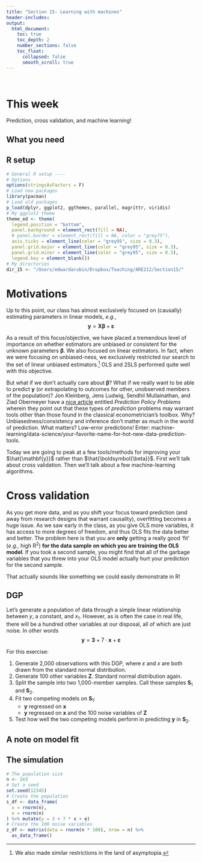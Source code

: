 ```yaml
---
title: "Section 15: Learning with machines"
header-includes:
output:
  html_document:
    toc: true
    toc_depth: 2
    number_sections: false
    toc_float:
      collapsed: false
      smooth_scroll: true
---
```


[<span class="fa-stack fa-4x">
  <i class="fa fa-folder fa-stack-2x"></i>
  <i class="fa fa-arrow-down fa-inverse fa-stack-1x"></i>
</span>](Section15.zip)

<br>

# This week

Prediction, cross validation, and machine learning!

## What you need

<!-- TODO -->

## R setup

```R
# General R setup ----
# Options
options(stringsAsFactors = F)
# Load new packages
library(pacman)
# Load old packages
p_load(dplyr, ggplot2, ggthemes, parallel, magrittr, viridis)
# My ggplot2 theme
theme_ed <- theme(
  legend.position = "bottom",
  panel.background = element_rect(fill = NA),
  # panel.border = element_rect(fill = NA, color = "grey75"),
  axis.ticks = element_line(color = "grey95", size = 0.3),
  panel.grid.major = element_line(color = "grey95", size = 0.3),
  panel.grid.minor = element_line(color = "grey95", size = 0.3),
  legend.key = element_blank())
# My directories
dir_15 <- "/Users/edwardarubin/Dropbox/Teaching/ARE212/Section15/"
```

# Motivations

Up to this point, our class has almost exclusively focused on (causally) estimating parameters in linear models, _e.g._,
$$\mathbf{y} = \mathbf{X} \boldsymbol{\beta} + \boldsymbol{\varepsilon}$$

As a result of this focus/objective, we have placed a tremendous level of importance on whether estimators are unbiased or consistent for the unknown parameters $\boldsymbol{\beta}$. We also focused on linear estimators. In fact, when we were focusing on unbiased-ness, we exclusively restricted our search to the set of linear unbiased estimators.^[We also made similar restrictions in the land of asymptopia.] OLS and 2SLS performed quite well with this objective.

But what if we don't actually care about $\boldsymbol{\beta}$? What if we really want to be able to predict $\mathbf{y}$ (or extrapolating to outcomes for other, unobserved members of the population)? Jon Kleinberg, Jens Ludwig, Sendhil Mullainathan, and Ziad Obermeyer have a [nice article](https://www.aeaweb.org/articles?id=10.1257/aer.p20151023) entitled _Prediction Policy Problems_ wherein they point out that these types of _prediction_ problems may warrant tools other than those found in the classical econometrician's toolbox. Why? Unbiasedness/consistency and inference don't matter as much in the world of prediction. What matters? Low-error predictions! Enter: machine-learning/data-science/your-favorite-name-for-hot-new-data-prediction-tools.

Today we are going to peak at a few tools/methods for improving your $\hat{\mathbf{y}}$ rather than $\hat{\boldsymbol{\beta}}$. First we'll talk about cross validation. Then we'll talk about a few machine-learning algorithms.

# Cross validation

As you get more data, and as you shift your focus toward prediction (and away from research designs that warrant causality), overfitting becomes a huge issue. As we saw early in the class, as you give OLS more variables, it has access to more degrees of freedom, and thus OLS fits the data better and better. The problem here is that you are __only__ getting a really good 'fit' (_e.g._, high R^2^) __for the data sample on which you are training the OLS model__. If you took a second sample, you might find that all of the garbage variables that you threw into your OLS model actually hurt your prediction for the second sample.

That actually sounds like something we could easily demonstrate in R!

## DGP

Let's generate a population of data through a simple linear relationship between $y$, a constant, and $x_1$. However, as is often the case in real life, there will be a hundred other variables at our disposal, all of which are just noise. In other words
$$ \mathbf{y} = \mathbf{3} + 7 \cdot \mathbf{x} + \boldsymbol{\varepsilon} $$

For this exercise:

1. Generate 2,000 observations with this DGP, where $\varepsilon$ and $x$ are both drawn from the standard normal distribution.
2. Generate 100 other variables $\mathbf{Z}$. Standard normal distribution again.
3. Split the sample into two 1,000-member samples. Call these samples $\mathbf{S}_1$ and $\mathbf{S}_2$.
4. Fit two competing models on $\mathbf{S}_1$:
    - $\mathbf{y}$ regressed on $\mathbf{x}$
    - $\mathbf{y}$ regressed on $\mathbf{x}$ and the 100 noise variables of $\mathbf{Z}$
5. Test how well the two competing models perform in predicting $\mathbf{y}$ in $\mathbf{S}_2$.

## A note on model fit

## The simulation

```R
# The population size
n <- 2e3
# Set a seed
set.seed(12345)
# Create the population
s_df <- data_frame(
  x = rnorm(n),
  e = rnorm(n)
) %>% mutate(y = 3 + 7 * x + e)
# Create the 100 noise variables
z_df <- matrix(data = rnorm(n * 100), nrow = n) %>%
  as_data_frame()
```
